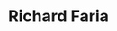 ---
title: "Richard Faria"
role: "Project Manager"
description: 
  Dominican-American entrepreneur and U.S. military veteran who built Koi
  with a vision to bring transparency and life back into the roofing and
  solar industry.
featuredImage: "@/assets/RichardFaria2.PNG"
---